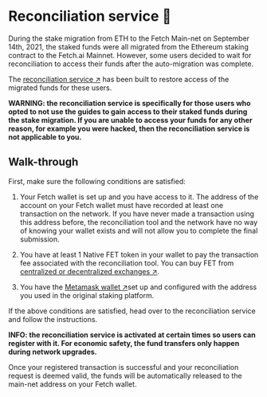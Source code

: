 # Reconciliation service 🤝

During the stake migration from ETH to the Fetch Main-net on September 14th, 2021, the staked funds were all migrated from the Ethereum staking contract to the Fetch.ai Mainnet. However, some users decided to wait for reconciliation to access their funds after the auto-migration was complete.

The [reconciliation service ↗](https://browse-fetchhub.fetch.ai/reconciliation) has been built to restore access of the migrated funds for these users.

**WARNING: the reconciliation service is specifically for those users who opted to not use the guides to gain access to their staked funds during the stake migration. If you are unable to access your funds for any other reason, for example you were hacked, then the reconciliation service is not applicable to you.**

## Walk-through
First, make sure the following conditions are satisfied:

1. Your Fetch wallet is set up and you have access to it. The address of the account on your Fetch wallet must have recorded at least one transaction on the network. If you have never made a transaction using this address before, the reconciliation tool and the network have no way of knowing your wallet exists and will not allow you to complete the final submission.

2. You have at least 1 Native FET token in your wallet to pay the transaction fee associated with the reconciliation tool. You can buy FET from [centralized or decentralized exchanges ↗](https://fetch-ai.network/get-fet/).

3. You have the [Metamask wallet ↗](https://metamask.io/)set up and configured with the address you used in the original staking platform.

If the above conditions are satisfied, head over to the reconciliation service and follow the instructions.

**INFO: the reconciliation service is activated at certain times so users can register with it. For economic safety, the fund transfers only happen during network upgrades.**

Once your registered transaction is successful and your reconciliation request is deemed valid, the funds will be automatically released to the main-net address on your Fetch wallet.
